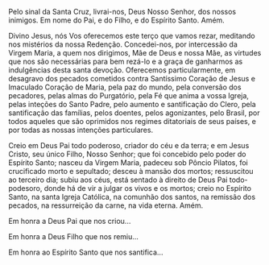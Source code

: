
Pelo sinal da Santa Cruz, livrai-nos, Deus Nosso Senhor, dos nossos inimigos. Em nome do Pai, e do Filho, e do Espírito Santo. Amém.

Divino Jesus, nós Vos oferecemos este terço que vamos rezar, meditando nos mistérios da nossa Redenção. Concedei-nos, por intercessão da Virgem Maria, a quem nos dirigimos, Mãe de Deus e nossa Mãe, as virtudes que nos são necessárias para bem rezá-lo e a graça de ganharmos as indulgências desta santa devoção. Oferecemos particularmente, em desagravo dos pecados cometidos contra Santíssimo Coração de Jesus e Imaculado Coração de Maria, pela paz do mundo, pela conversão dos pecadores, pelas almas do Purgatório, pela Fé que anima a vossa Igreja, pelas inteções do Santo Padre, pelo aumento e santificação do Clero, pela santificação das famílias, pelos doentes, pelos agonizantes, pelo Brasil, por todos aqueles que são oprimidos nos regimes ditatoriais de seus países, e por todas as nossas intenções particulares.

Creio em Deus Pai todo poderoso, criador do céu e da terra; e em Jesus Cristo, seu único Filho, Nosso Senhor; que foi concebido pelo poder do Espírito Santo; nasceu da Virgem Maria, padeceu sob Pôncio Pilatos, foi crucificado morto e sepultado; desceu à mansão dos mortos; ressuscitou ao terceiro dia; subiu aos céus, está sentado à direito de Deus Pai todo-podesoro, donde há de vir a julgar os vivos e os mortos; creio no Espírito Santo, na santa Igreja Católica, na comunhão dos santos, na remissão dos pecados, na ressurreição da carne, na vida eterna. Amém.

<Collapse title="1 Pai Nosso">
  <PaiNosso />
</Collapse>

Em honra a Deus Pai que nos criou...
<Collapse title="1 Ave Maria"><AveMaria /></Collapse>

Em honra a Deus Filho que nos remiu...

<Collapse title="1 Ave Maria">
  <AveMaria />
</Collapse>

Em honra ao Espírito Santo que nos santifica...

<Collapse title="1 Ave Maria">
  <AveMaria />
</Collapse>

<Collapse title="1 Glória">
  <Gloria />
</Collapse>

<BomJesus />
